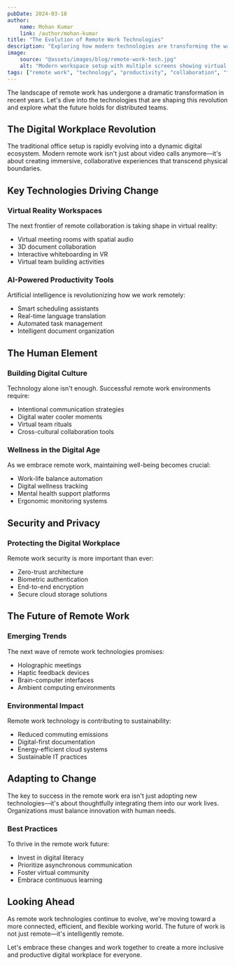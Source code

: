 ```yaml
---
pubDate: 2024-03-18
author:
    name: Mohan Kumar
    link: /author/mohan-kumar
title: "The Evolution of Remote Work Technologies"
description: "Exploring how modern technologies are transforming the way we work remotely. From virtual reality meetings to AI-powered collaboration tools, discover the future of distributed workplaces."
image:
    source: "@assets/images/blog/remote-work-tech.jpg"
    alt: "Modern workspace setup with multiple screens showing virtual collaboration tools"
tags: ["remote work", "technology", "productivity", "collaboration", "future of work"]
---
```


The landscape of remote work has undergone a dramatic transformation in recent years. Let's dive into the technologies that are shaping this revolution and explore what the future holds for distributed teams.

## The Digital Workplace Revolution

The traditional office setup is rapidly evolving into a dynamic digital ecosystem. Modern remote work isn't just about video calls anymore—it's about creating immersive, collaborative experiences that transcend physical boundaries.

## Key Technologies Driving Change

### Virtual Reality Workspaces
The next frontier of remote collaboration is taking shape in virtual reality:
- Virtual meeting rooms with spatial audio
- 3D document collaboration
- Interactive whiteboarding in VR
- Virtual team building activities

### AI-Powered Productivity Tools
Artificial intelligence is revolutionizing how we work remotely:
- Smart scheduling assistants
- Real-time language translation
- Automated task management
- Intelligent document organization

## The Human Element

### Building Digital Culture
Technology alone isn't enough. Successful remote work environments require:
- Intentional communication strategies
- Digital water cooler moments
- Virtual team rituals
- Cross-cultural collaboration tools

### Wellness in the Digital Age
As we embrace remote work, maintaining well-being becomes crucial:
- Work-life balance automation
- Digital wellness tracking
- Mental health support platforms
- Ergonomic monitoring systems

## Security and Privacy

### Protecting the Digital Workplace
Remote work security is more important than ever:
- Zero-trust architecture
- Biometric authentication
- End-to-end encryption
- Secure cloud storage solutions

## The Future of Remote Work

### Emerging Trends
The next wave of remote work technologies promises:
- Holographic meetings
- Haptic feedback devices
- Brain-computer interfaces
- Ambient computing environments

### Environmental Impact
Remote work technology is contributing to sustainability:
- Reduced commuting emissions
- Digital-first documentation
- Energy-efficient cloud systems
- Sustainable IT practices

## Adapting to Change

The key to success in the remote work era isn't just adopting new technologies—it's about thoughtfully integrating them into our work lives. Organizations must balance innovation with human needs.

### Best Practices
To thrive in the remote work future:
- Invest in digital literacy
- Prioritize asynchronous communication
- Foster virtual community
- Embrace continuous learning

## Looking Ahead

As remote work technologies continue to evolve, we're moving toward a more connected, efficient, and flexible working world. The future of work is not just remote—it's intelligently remote.

Let's embrace these changes and work together to create a more inclusive and productive digital workplace for everyone.
